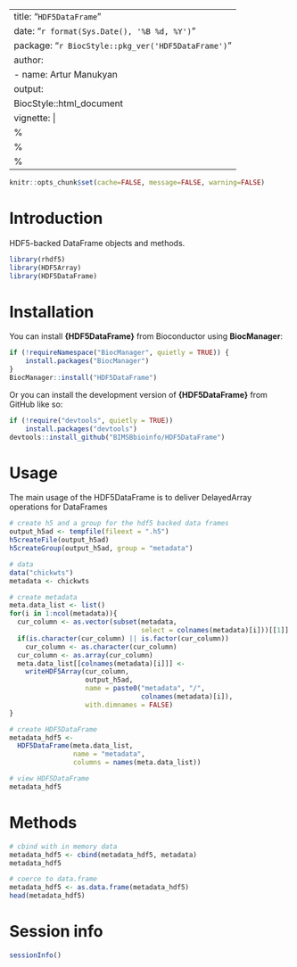 
---
title: "`HDF5DataFrame`"
date: "`r format(Sys.Date(), '%B %d, %Y')`"
package: "`r BiocStyle::pkg_ver('HDF5DataFrame')`"
author: 
  - name: Artur Manukyan
output:
  BiocStyle::html_document
vignette: |
  %\VignetteIndexEntry{HDF5DataFrame}
  %\VignetteEngine{knitr::rmarkdown}
  %\VignetteEncoding{UTF-8}
---

```r
knitr::opts_chunk$set(cache=FALSE, message=FALSE, warning=FALSE)
```

# Introduction

HDF5-backed DataFrame objects and methods. 

```r
library(rhdf5)
library(HDF5Array)
library(HDF5DataFrame)
```

# Installation

You can install **{HDF5DataFrame}** from Bioconductor using **BiocManager**:

```r
if (!requireNamespace("BiocManager", quietly = TRUE)) {
    install.packages("BiocManager")
}
BiocManager::install("HDF5DataFrame")
```

Or you can install the development version of **{HDF5DataFrame}** from GitHub like so:

```r
if (!require("devtools", quietly = TRUE))
    install.packages("devtools")
devtools::install_github("BIMSBbioinfo/HDF5DataFrame")
```

# Usage

The main usage of the HDF5DataFrame is to deliver DelayedArray 
operations for DataFrames

```r

# create h5 and a group for the hdf5 backed data frames
output_h5ad <- tempfile(fileext = ".h5")
h5createFile(output_h5ad)
h5createGroup(output_h5ad, group = "metadata")

# data
data("chickwts")
metadata <- chickwts

# create metadata
meta.data_list <- list()
for(i in 1:ncol(metadata)){
  cur_column <- as.vector(subset(metadata, 
                                 select = colnames(metadata)[i]))[[1]]
  if(is.character(cur_column) || is.factor(cur_column))
    cur_column <- as.character(cur_column)
  cur_column <- as.array(cur_column)
  meta.data_list[[colnames(metadata)[i]]] <- 
    writeHDF5Array(cur_column,
                   output_h5ad, 
                   name = paste0("metadata", "/", 
                                 colnames(metadata)[i]), 
                   with.dimnames = FALSE) 
}

# create HDF5DataFrame
metadata_hdf5 <- 
  HDF5DataFrame(meta.data_list, 
                name = "metadata",
                columns = names(meta.data_list))

# view HDF5DataFrame
metadata_hdf5
```

# Methods

```r
# cbind with in memory data
metadata_hdf5 <- cbind(metadata_hdf5, metadata)
metadata_hdf5
```

```r
# coerce to data.frame
metadata_hdf5 <- as.data.frame(metadata_hdf5)
head(metadata_hdf5)
```

# Session info

```r
sessionInfo()
```